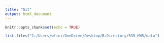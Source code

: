 ```yaml
---
title: "Git"
output: html_document
---
```


```r
knitr::opts_chunk$set(echo = TRUE)

list.files("C:/Users/wfini/OneDrive/Desktop/R.Directory/535_HW5/data")
```

